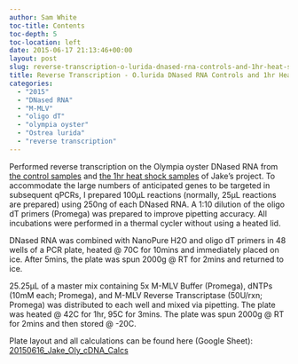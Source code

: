 ```yaml
---
author: Sam White
toc-title: Contents
toc-depth: 5
toc-location: left
date: 2015-06-17 21:13:46+00:00
layout: post
slug: reverse-transcription-o-lurida-dnased-rna-controls-and-1hr-heat-shock
title: Reverse Transcription - O.lurida DNased RNA Controls and 1hr Heat Shock
categories:
  - "2015"
  - "DNased RNA"
  - "M-MLV"
  - "oligo dT"
  - "olympia oyster"
  - "Ostrea lurida"
  - "reverse transcription"
---
```


Performed reverse transcription on the Olympia oyster DNased RNA from [the control samples](../2015-05-14-dnase-treatment-jakes-o-lurida-ctenidia-rna-controls-from-20150507/index.qmd) and [the 1hr heat shock samples](../2015-05-15-dnase-treatment-jakes-o-lurida-ctenidia-rna-1hr-heat-shock-from-20150506/index.qmd) of Jake's project. To accommodate the large numbers of anticipated genes to be targeted in subsequent qPCRs, I prepared 100μL reactions (normally, 25μL reactions are prepared) using 250ng of each DNased RNA. A 1:10 dilution of the oligo dT primers (Promega) was prepared to improve pipetting accuracy. All incubations were performed in a thermal cycler without using a heated lid.

DNased RNA was combined with NanoPure H2O and oligo dT primers in 48 wells of a PCR plate, heated @ 70C for 10mins and immediately placed on ice. After 5mins, the plate was spun 2000g @ RT for 2mins and returned to ice.

25.25μL of a master mix containing 5x M-MLV Buffer (Promega), dNTPs (10mM each; Promega), and M-MLV Reverse Transcriptase (50U/rxn; Promega) was distributed to each well and mixed via pipetting. The plate was heated @ 42C for 1hr, 95C for 3mins. The plate was spun 2000g @ RT for 2mins and then stored @ -20C.

Plate layout and all calculations can be found here (Google Sheet): [20150616_Jake_Oly_cDNA_Calcs](https://docs.google.com/spreadsheets/d/11cB6J1wahOq4jPk6DWENAnUweyEAeHT25Zbba1RXsks/edit?usp=sharing)
